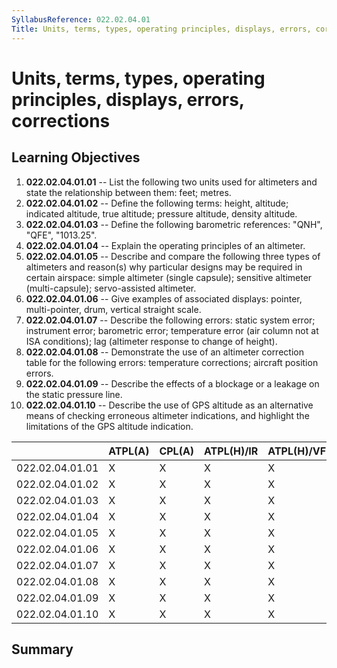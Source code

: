 ```yaml
---
SyllabusReference: 022.02.04.01
Title: Units, terms, types, operating principles, displays, errors, corrections
---
```


# Units, terms, types, operating principles, displays, errors, corrections

## Learning Objectives

1.  **022.02.04.01.01** -- List the following two units used for altimeters and
    state the relationship between them: feet; metres.
2.  **022.02.04.01.02** -- Define the following terms: height, altitude;
    indicated altitude, true altitude; pressure altitude, density altitude.
3.  **022.02.04.01.03** -- Define the following barometric references: "QNH",
    "QFE", "1013.25".
4.  **022.02.04.01.04** -- Explain the operating principles of an altimeter.
5.  **022.02.04.01.05** -- Describe and compare the following three types of
    altimeters and reason(s) why particular designs may be required in certain
    airspace: simple altimeter (single capsule); sensitive altimeter
    (multi-capsule); servo-assisted altimeter.
6.  **022.02.04.01.06** -- Give examples of associated displays: pointer,
    multi-pointer, drum, vertical straight scale.
7.  **022.02.04.01.07** -- Describe the following errors: static system error;
    instrument error; barometric error; temperature error (air column not at ISA
    conditions); lag (altimeter response to change of height).
8.  **022.02.04.01.08** -- Demonstrate the use of an altimeter correction table
    for the following errors: temperature corrections; aircraft position errors.
9.  **022.02.04.01.09** -- Describe the effects of a blockage or a leakage on the
    static pressure line.
10. **022.02.04.01.10** -- Describe the use of GPS altitude as an alternative
    means of checking erroneous altimeter indications, and highlight the
    limitations of the GPS altitude indication.

|                 | ATPL(A) | CPL(A) | ATPL(H)/IR | ATPL(H)/VFR | CPL(H) | IR  | CBIR(A) |
| --------------- | ------- | ------ | ---------- | ----------- | ------ | --- | ------- |
| 022.02.04.01.01 | X       | X      | X          | X           | X      | X   |         |
| 022.02.04.01.02 | X       | X      | X          | X           | X      | X   | X       |
| 022.02.04.01.03 | X       | X      | X          | X           | X      | X   | X       |
| 022.02.04.01.04 | X       | X      | X          | X           | X      | X   | X       |
| 022.02.04.01.05 | X       | X      | X          | X           | X      | X   | X       |
| 022.02.04.01.06 | X       | X      | X          | X           | X      | X   | X       |
| 022.02.04.01.07 | X       | X      | X          | X           | X      | X   | X       |
| 022.02.04.01.08 | X       | X      | X          | X           | X      | X   | X       |
| 022.02.04.01.09 | X       | X      | X          | X           | X      | X   | X       |
| 022.02.04.01.10 | X       | X      | X          | X           | X      | X   | X       |

## Summary
